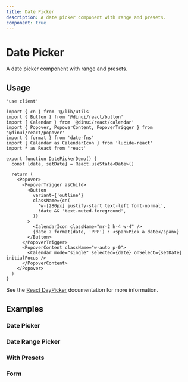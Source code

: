```yaml
---
title: Date Picker
description: A date picker component with range and presets.
component: true
---
```


# Date Picker

A date picker component with range and presets.


<Example path="ui/date-picker-demo" />

## Usage

```tsx
'use client'

import { cn } from '@/lib/utils'
import { Button } from '@dinui/react/button'
import { Calendar } from '@dinui/react/calendar'
import { Popover, PopoverContent, PopoverTrigger } from '@dinui/react/popover'
import { format } from 'date-fns'
import { Calendar as CalendarIcon } from 'lucide-react'
import * as React from 'react'

export function DatePickerDemo() {
  const [date, setDate] = React.useState<Date>()

  return (
    <Popover>
      <PopoverTrigger asChild>
        <Button
          variant={'outline'}
          className={cn(
            'w-[280px] justify-start text-left font-normal',
            !date && 'text-muted-foreground',
          )}
        >
          <CalendarIcon className="mr-2 h-4 w-4" />
          {date ? format(date, 'PPP') : <span>Pick a date</span>}
        </Button>
      </PopoverTrigger>
      <PopoverContent className="w-auto p-0">
        <Calendar mode="single" selected={date} onSelect={setDate} initialFocus />
      </PopoverContent>
    </Popover>
  )
}
```

See the [React DayPicker](https://react-day-picker.js.org) documentation for more information.

## Examples

### Date Picker

<Example path="ui/date-picker-demo" />

### Date Range Picker

<Example path="ui/date-picker-with-range" />

### With Presets

<Example path="ui/date-picker-with-presets" />

### Form

<Example path="ui/date-picker-form" />
